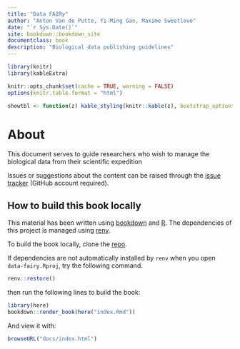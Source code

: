 ```yaml
--- 
title: "Data FAIRy"
author: "Anton Van de Putte, Yi-Ming Gan, Maxime Sweetlove"
date: "`r Sys.Date()`"
site: bookdown::bookdown_site
documentclass: book
description: "Biological data publishing guidelines"
---
```


```r
library(knitr)
library(kableExtra)

knitr::opts_chunk$set(cache = TRUE, warning = FALSE)
options(knitr.table.format = "html")

showtbl <- function(z) kable_styling(knitr::kable(z), bootstrap_options = c("striped", "hover", "condensed"))
```

# About {-}

This document serves to guide researchers who wish to manage the biological data from their scientific expedition

Issues or suggestions about the content can be raised through the [issue tracker](https://github.com/79-6d/data-fairy/issues) (GitHub account required).

## How to build this book locally {-}

This material has been written using [bookdown](https://github.com/rstudio/bookdown) and [R](https://cran.r-project.org/). The dependencies of this project is managed using [renv](https://rstudio.github.io/renv/).

To build the book locally, clone the [repo](https://github.com/79-6d/data-fairy.git).

If dependencies are not automatically installed by `renv` when you open `data-fairy.Rproj`, try the following command.

```r
renv::restore()
```

then run the following lines to build the book:

```r
library(here)
bookdown::render_book(here("index.Rmd"))
```

And view it with:

```r
browseURL("docs/index.html")
```

